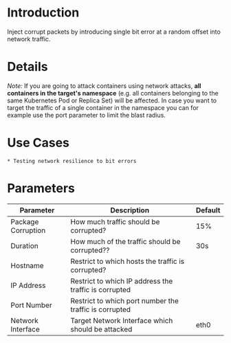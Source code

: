 # Introduction

Inject corrupt packets by introducing single bit error at a random offset into network traffic.

# Details

_Note:_ If you are going to attack containers using network attacks, **all containers in the target's namespace** (e.g. all containers belonging to the same Kubernetes Pod or Replica Set) will be affected. In case you want to target the traffic of a single container in the namespace you can for example use the port parameter to limit the blast radius.

# Use Cases

    * Testing network resilience to bit errors

# Parameters

| Parameter          | Description                                            | Default |
|--------------------|--------------------------------------------------------|---------|
| Package Corruption | How much traffic should be corrupted?                  | 15%     |
| Duration           | How much of the traffic should be corrupted??          | 30s     |
| Hostname           | Restrict to which hosts the traffic is corrupted?      |         |
| IP Address         | Restrict to which IP address the traffic is corrupted  |         |
| Port Number        | Restrict to which port number the traffic is corrupted |         |
| Network Interface  | Target Network Interface which should be attacked      | eth0    |
